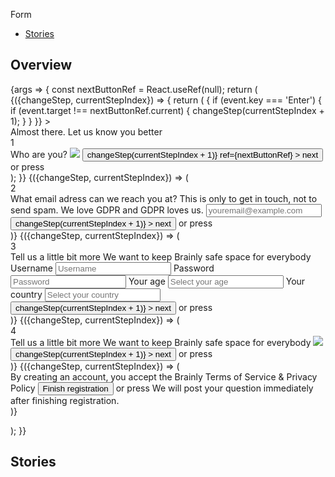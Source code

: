 
<Meta title="Components/Form" component={Form} />

<PageHeader>Form</PageHeader>

- [Stories](#stories)

## Overview

<Canvas>
  <Story name="Default">
    {args => {
      const nextButtonRef = React.useRef(null);
      return (
        <div
          style={{
            height: '100%',
            width: '100%',
            position: 'absolute',
            left: 0,
            top: 0,
          }}
        >
          <Form>
            <FormStep>
              {({changeStep, currentStepIndex}) => {
                return (
                  <Flex
                    justifyContent="center"
                    fullWidth
                    onKeyDown={event => {
                      if (event.key === 'Enter') {
                        if (event.target !== nextButtonRef.current) {
                          changeStep(currentStepIndex + 1);
                        }
                      }
                    }}
                  >
                    <div className="form-stories__step-wide">
                      <Flex direction="column">
                        <Headline size="xlarge">Almost there.</Headline>
                        <Text weight="bold" size="medium">
                          Let us know you better
                        </Text>
                        <Flex direction="column" marginTop="xl">
                          <Flex alignItems="center">
                            <div className="form-stories-counter">
                              <Text
                                weight="bold"
                                size="small"
                                color="text-white"
                              >
                                1
                              </Text>
                            </div>
                            <Headline>Who are you?</Headline>
                          </Flex>
                          <img src="form_stories__clickable-area.png" />
                          <Flex alignItems="center" marginTop="l">
                            <Button
                              variant="solid-indigo"
                              onClick={() => changeStep(currentStepIndex + 1)}
                              ref={nextButtonRef}
                            >
                              next
                            </Button>
                            <Flex
                              className="form-stories-press-enter"
                              alignItems="center"
                            >
                              <Text
                                weight="bold"
                                size="small"
                                color="text-gray-50"
                              >
                                or press
                              </Text>
                              <Icon
                                className="form-stories-press-enter__icon"
                                type="keyboard"
                                color="icon-gray-50"
                              />
                            </Flex>
                          </Flex>
                        </Flex>
                      </Flex>
                    </div>
                  </Flex>
                );
              }}
            </FormStep>
            <FormStep>
              {({changeStep, currentStepIndex}) => (
                <Flex justifyContent="center" fullWidth>
                  <div className="form-stories__step-wide">
                    <Flex direction="column">
                      <Flex alignItems="center">
                        <div className="form-stories-counter">
                          <Text weight="bold" size="small" color="text-white">
                            2
                          </Text>
                        </div>
                        <Headline>
                          What email adress can we reach you at?
                        </Headline>
                      </Flex>
                      <Text
                        color="text-gray-60"
                        size="small"
                        className="form-stories__step-subheadline"
                      >
                        This is only to get in touch, not to send spam. We love
                        GDPR and GDPR loves us.
                      </Text>
                      <Input placeholder="youremail@example.com" fullWidth />
                      <Flex alignItems="center" marginTop="l">
                        <Button
                          variant="solid-indigo"
                          onClick={() => changeStep(currentStepIndex + 1)}
                        >
                          next
                        </Button>
                        <Flex
                          className="form-stories-press-enter"
                          alignItems="center"
                        >
                          <Text weight="bold" size="small" color="text-gray-50">
                            or press
                          </Text>
                          <Icon
                            className="form-stories-press-enter__icon"
                            type="keyboard"
                            color="icon-gray-50"
                          />
                        </Flex>
                      </Flex>
                    </Flex>
                  </div>
                </Flex>
              )}
            </FormStep>
            <FormStep>
              {({changeStep, currentStepIndex}) => (
                <Flex justifyContent="center" fullWidth>
                  <div className="form-stories__step-wide">
                    <Flex direction="column">
                      <Flex alignItems="center">
                        <div className="form-stories-counter">
                          <Text weight="bold" size="small" color="text-white">
                            3
                          </Text>
                        </div>
                        <Headline>Tell us a little bit more</Headline>
                      </Flex>
                      <Text
                        color="text-gray-60"
                        size="small"
                        className="form-stories__step-subheadline"
                      >
                        We want to keep Brainly safe space for everybody
                      </Text>
                      <Text weight="bold" size="small">
                        Username
                      </Text>
                      <Input placeholder="Username" fullWidth />
                      <Text weight="bold" size="small">
                        Password
                      </Text>
                      <Input placeholder="Password" fullWidth />
                      <Text weight="bold" size="small">
                        Your age
                      </Text>
                      <Input placeholder="Select your age" fullWidth />
                      <Text weight="bold" size="small">
                        Your country
                      </Text>
                      <Input placeholder="Select your country" fullWidth />
                      <Flex alignItems="center" marginTop="l">
                        <Button
                          variant="solid-indigo"
                          onClick={() => changeStep(currentStepIndex + 1)}
                        >
                          next
                        </Button>
                        <Flex
                          className="form-stories-press-enter"
                          alignItems="center"
                        >
                          <Text weight="bold" size="small" color="text-gray-50">
                            or press
                          </Text>
                          <Icon
                            className="form-stories-press-enter__icon"
                            type="keyboard"
                            color="icon-gray-50"
                          />
                        </Flex>
                      </Flex>
                    </Flex>
                  </div>
                </Flex>
              )}
            </FormStep>
            <FormStep>
              {({changeStep, currentStepIndex}) => (
                <Flex justifyContent="center" fullWidth>
                  <div className="form-stories__step-wide">
                    <Flex direction="column">
                      <Flex alignItems="center">
                        <div className="form-stories-counter">
                          <Text weight="bold" size="small" color="text-white">
                            4
                          </Text>
                        </div>
                        <Headline>Tell us a little bit more</Headline>
                      </Flex>
                      <Text
                        color="text-gray-60"
                        size="small"
                        className="form-stories__step-subheadline"
                      >
                        We want to keep Brainly safe space for everybody
                      </Text>
                      <img tabIndex={-1} src="form_stories__avatar-mock.png" />
                      <Flex alignItems="center" marginTop="l">
                        <Button
                          variant="solid-indigo"
                          onClick={() => changeStep(currentStepIndex + 1)}
                        >
                          next
                        </Button>
                        <Flex
                          className="form-stories-press-enter"
                          alignItems="center"
                        >
                          <Text weight="bold" size="small" color="text-gray-50">
                            or press
                          </Text>
                          <Icon
                            className="form-stories-press-enter__icon"
                            type="keyboard"
                            color="icon-gray-50"
                          />
                        </Flex>
                      </Flex>
                    </Flex>
                  </div>
                </Flex>
              )}
            </FormStep>
            <FormStep>
              {({changeStep, currentStepIndex}) => (
                <Flex justifyContent="center" fullWidth>
                  <div className="form-stories__step-wide">
                    <Flex direction="column">
                      <Checkbox>
                        By creating an account, you accept the Brainly Terms of
                        Service & Privacy Policy
                      </Checkbox>
                      <Flex alignItems="center" marginTop="l">
                        <Button variant="solid-indigo">
                          Finish registration
                        </Button>
                        <Flex
                          className="form-stories-press-enter"
                          alignItems="center"
                        >
                          <Text weight="bold" size="small" color="text-gray-50">
                            or press
                          </Text>
                          <Icon
                            className="form-stories-press-enter__icon"
                            type="keyboard"
                            color="icon-gray-50"
                          />
                        </Flex>
                      </Flex>
                      <Flex marginTop="l" alignItems="center">
                        <span className="form-stories__exclamation-mark">
                          <Icon
                            type="exclamation_mark"
                            color="icon-white"
                            size={16}
                          />
                        </span>
                        <Text size="xsmall" color="text-gray-50">
                          We will post your question immediately after finishing
                          registration.
                        </Text>
                      </Flex>
                    </Flex>
                  </div>
                </Flex>
              )}
            </FormStep>
          </Form>
        </div>
      );
    }}
  </Story>
</Canvas>

<ArgsTable story="Default" />

## Stories
